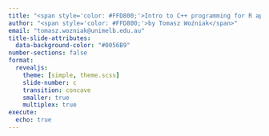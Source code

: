```yaml
---
title: "<span style='color: #FFD800;'>Intro to C++ programming for R applications for Econometricians</span>" 
author: "<span style='color: #FFD800;'>by Tomasz Woźniak</span>"
email: "tomasz.wozniak@unimelb.edu.au"
title-slide-attributes:
  data-background-color: "#0056B9"
number-sections: false
format: 
  revealjs: 
    theme: [simple, theme.scss]
    slide-number: c
    transition: concave
    smaller: true
    multiplex: true
execute: 
  echo: true
---
```


##  {background-color="#0056B9"}

$$ $$
